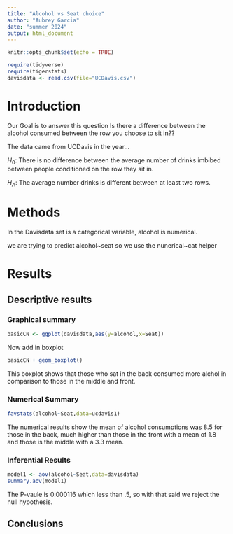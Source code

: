 ```yaml
---
title: "Alcohol vs Seat choice"
author: "Aubrey Garcia"
date: "summer 2024"
output: html_document
---
```


```r
knitr::opts_chunk$set(echo = TRUE)
```

```r
require(tidyverse)
require(tigerstats)
davisdata <- read.csv(file="UCDavis.csv")
```

# Introduction

Our Goal is to answer this question Is there a difference between the alcohol consumed between the row you choose to sit in??

The data came from UCDavis in the year...


$H_0$: There is no difference between the average number of drinks imbibed between people conditioned on the row they sit in.

$H_A$: The average number drinks is different between at least two rows. 

# Methods
In the Davisdata set is a categorical variable, alcohol is numerical.

we are trying to predict alcohol~seat so we use the nunerical~cat helper


# Results


## Descriptive results

### Graphical summary

```r
basicCN <- ggplot(davisdata,aes(y=alcohol,x=Seat))
```
Now add in boxplot

```r
basicCN + geom_boxplot()
```

This boxplot shows that those who sat in the back consumed more alchol in comparison to those in the middle and front.

### Numerical Summary

```r
favstats(alcohol~Seat,data=ucdavis1)
```


The numerical results show the mean of alcohol consumptions was 8.5 for those in the back, much higher than those in the front with a mean of 1.8 and those is the middle with a 3.3 mean.


### Inferential Results

```r
model1 <- aov(alcohol~Seat,data=davisdata)
summary.aov(model1)
```
The P-vaule is 0.000116 which less than .5, so with that said we reject the null hypothesis.


## Conclusions


